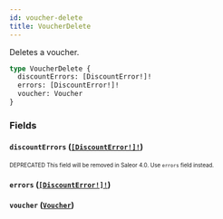```yaml
---
id: voucher-delete
title: VoucherDelete
---
```


Deletes a voucher.

```graphql
type VoucherDelete {
  discountErrors: [DiscountError!]!
  errors: [DiscountError!]!
  voucher: Voucher
}
```

### Fields

#### `discountErrors` ([`[DiscountError!]!`](/developer/api-reference/objects/discount-error.mdx))

<sub><sup><span className="deprecatedTag">DEPRECATED</span> This field will be removed in Saleor 4.0. Use `errors` field instead.</sup></sub>

#### `errors` ([`[DiscountError!]!`](/developer/api-reference/objects/discount-error.mdx))

#### `voucher` ([`Voucher`](/developer/api-reference/objects/voucher.mdx))
